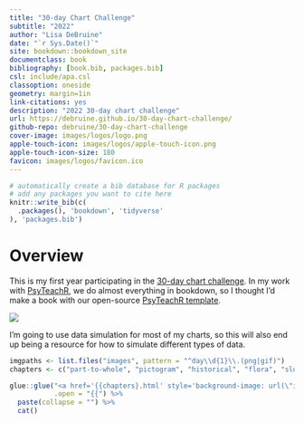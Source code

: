 ```yaml
--- 
title: "30-day Chart Challenge"
subtitle: "2022"
author: "Lisa DeBruine"
date: "`r Sys.Date()`"
site: bookdown::bookdown_site
documentclass: book
bibliography: [book.bib, packages.bib]
csl: include/apa.csl
classoption: oneside
geometry: margin=1in
link-citations: yes
description: "2022 30-day chart challenge"
url: https://debruine.github.io/30-day-chart-challenge/
github-repo: debruine/30-day-chart-challenge
cover-image: images/logos/logo.png
apple-touch-icon: images/logos/apple-touch-icon.png
apple-touch-icon-size: 180
favicon: images/logos/favicon.ico
---
```


```r
# automatically create a bib database for R packages
# add any packages you want to cite here
knitr::write_bib(c(
  .packages(), 'bookdown', 'tidyverse'
), 'packages.bib')
```

# Overview {-}

This is my first year participating in the [30-day chart challenge](https://github.com/30DayChartChallenge/Edition2022). In my work with [PsyTeachR](https://psyteachr.github.io), we do almost everything in bookdown, so I thought I'd make a book with our open-source [PsyTeachR template](https://psyteachr.github.io/template/).

![](images/30-day-chart-challenge.jpg)

I'm going to use data simulation for most of my charts, so this will also end up being a resource for how to simulate different types of data. 

<style>
.daily_imgs a {
    background-repeat: no-repeat;
    background-position: center center;
    background-size: contain;
    width: 31%;
    height: 0;
    display: inline-block;
    margin: 1%;
    padding-bottom: 31%;
    float: left;
}
</style>

```r
imgpaths <- list.files("images", pattern = "^day\\d{1}\\.(png|gif)")
chapters <- c("part-to-whole", "pictogram", "historical", "flora", "slope", "owid", "physical", "mountains", "statistics")[seq_along(imgpaths)]

glue::glue("<a href='{{chapters}.html' style='background-image: url(\"images/{{imgpaths}\")'></a>",
           .open = "{{") %>%
  paste(collapse = "") %>%
  cat()
```

<div class='daily_imgs'><a href='part-to-whole.html' style='background-image: url("images/day1.png")'></a><a href='pictogram.html' style='background-image: url("images/day2.png")'></a><a href='historical.html' style='background-image: url("images/day3.png")'></a><a href='flora.html' style='background-image: url("images/day4.png")'></a><a href='slope.html' style='background-image: url("images/day5.png")'></a><a href='owid.html' style='background-image: url("images/day6.gif")'></a><a href='physical.html' style='background-image: url("images/day7.png")'></a><a href='mountains.html' style='background-image: url("images/day8.png")'></a><a href='statistics.html' style='background-image: url("images/day9.gif")'></a><a href='experimental.html' style='background-image: url("images/day10.png")'></a><a href='circular.html' style='background-image: url("images/day11.png")'></a></div>

<br style="clear:both;">
